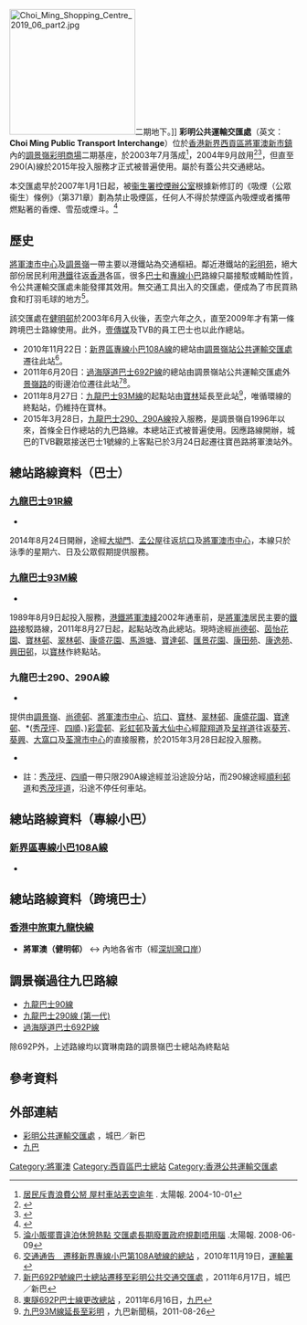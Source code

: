 {{Distinguish2|指位於[[彩明苑|彩明苑]]彩貴閣對面的巴士站}}
{{Infobox HK Bus terminus
| image = Tiu Keng Leng Public Transport Interchange 2021 04 part2.jpg
| name = 彩明公共運輸交匯處
| engname = Choi Ming Public Transport Interchange
| district = [[西貢區|西貢區]]
| area = [[新巴|新巴]]<br>-[[調景嶺站公共運輸交匯處|調景嶺]]<br>[[九巴|九巴]]<br>-[[尚德巴士總站|尚德／廣明]]
| street = [[彩明街|彩明街]]
| coordinates = {{Coord|22|18|20.8|N|114|15|6.2|E|display=inline,title}}
| opendate = 2004年9月(啟用)<br />2009年(跨境巴士)<br />2010年(專線小巴)<br />2011年(專利巴士)
| terminate = [[九龍巴士|九龍巴士]]<br/>[[九龍巴士91R線|91R]] <br/>[[九龍巴士93M線|93M]] <br/>[[九龍巴士290線|290]] <br/>[[九龍巴士290線|290A]]<br />[[專線小巴|專線小巴]]<br />[[新界區專線小巴108A線|108A]]<br />跨境巴士<br>[[香港中旅|香港中旅]][[東九龍快線|東九龍快線]]
| via = 
| feeder = [[港鐵|港鐵]][[觀塘綫|觀塘綫]]、[[將軍澳綫|將軍澳綫]][[調景嶺站|調景嶺站]]
| nearbystreets = [[景嶺路|景嶺路]]、[[彩明街|彩明街]]
| nearbysights = [[健明邨|健明邨]]、[[善明邨|善明邨]]、[[都會駅與城中駅|都會駅、城中駅]]、[[彩明苑|彩明苑]]、[[香港知專設計學院|香港知專設計學院]]（HKDI）、[[香港專業教育學院李惠利分校|香港專業教育學院李惠利分校]]、[[明愛專上學院|明愛專上學院]]、[[調景嶺體育館|調景嶺體育館]]、[[調景嶺公共圖書館|調景嶺公共圖書館]]、[[將軍澳市中心|將軍澳市中心]]
| notes = 
| alternative = 調景嶺健明邨公共運輸交匯處<br>將軍澳彩明(九巴電牌顯示)
| bgcolor = green
| fontcolor = white
}}
[[File:Choi_Ming_Shopping_Centre_2019_06_part2.jpg|220px]]二期地下。]]
'''彩明公共運輸交匯處'''（英文：'''Choi Ming Public Transport Interchange'''）位於[[香港|香港]][[新界|新界]][[西貢區|西貢區]][[將軍澳新市鎮|將軍澳新市鎮]]內的[[調景嶺|調景嶺]][[彩明商場|彩明商場]]二期基座，於2003年7月落成<ref>[http://the-sun.on.cc/channels/news/20041001/20041001021327_0001.html 居民斥責浪費公帑 屋村車站丟空逾年] {{Wayback|url=http://the-sun.on.cc/channels/news/20041001/20041001021327_0001.html |date=20210524110508 }}. 太陽報. 2004-10-01</ref>，2004年9月啟用<ref>{{Cite web |url=http://the-sun.on.cc/channels/news/20040627/20040627012043_0001.html |title=《太陽網》27-06-2004：正式泊位不足 車站變作車場 單車濫泊無王管 |access-date=2011-04-16 |archive-date=2020-10-30 |archive-url=https://web.archive.org/web/20201030021748/http://the-sun.on.cc/channels/news/20040627/20040627012043_0001.html }}</ref><ref>{{Cite web |url=http://hk.news.yahoo.com/article/091003/4/eisr.html |title=《明報新聞網》04-10-2009：將軍澳健明村交匯處 落成6年沒巴士線 |access-date=2011-04-16 |archive-date=2009-10-07 |archive-url=https://web.archive.org/web/20091007125114/http://hk.news.yahoo.com/article/091003/4/eisr.html }}</ref>，但直至290(A)線於2015年投入服務才正式被普遍使用。屬於有蓋公共交通總站。

本交匯處早於2007年1月1日起，被[[衞生署|衞生署]][[控煙辦公室|控煙辦公室]]根據新修訂的《吸煙（公眾衞生）條例》（第371章）劃為禁止吸煙區，任何人不得於禁煙區內吸煙或者攜帶燃點著的香煙、雪茄或煙斗。<ref>{{Cite web |url=http://www.tco.gov.hk/tc_chi/legislation/indoor_pti.html |title=衛生署控煙辦公室 2007年實施禁煙的室內公共運輸交匯處或巴士總站名稱 |access-date=2011-04-16 |archive-url=https://web.archive.org/web/20140726032119/http://www.tco.gov.hk/tc_chi/legislation/indoor_pti.html |archive-date=2014-07-26 |dead-url=yes }}</ref>

== 歷史 ==
[[將軍澳市中心|將軍澳市中心]]及[[調景嶺|調景嶺]]一帶主要以港鐵站為交通樞紐。鄰近港鐵站的[[彩明苑|彩明苑]]，絕大部份居民利用[[港鐵|港鐵]]往返[[香港|香港]]各區，很多[[巴士|巴士]]和[[專線小巴|專線小巴]]路線只屬接駁或輔助性質，令公共運輸交匯處未能發揮其效用。無交通工具出入的交匯處，便成為了市民買熟食和打羽毛球的地方<ref>[http://the-sun.on.cc/channels/news/20080906/20080906023107_0000.html 淪小販擺賣違泊休憩熱點 交匯處長期廢置政府規劃唔用腦] {{Wayback|url=http://the-sun.on.cc/channels/news/20080906/20080906023107_0000.html |date=20210524051045 }}.太陽報. 2008-06-09</ref>。

該交匯處在[[健明邨|健明邨]]於2003年6月入伙後，丟空六年之久，直至2009年才有第一條跨境巴士路線使用。此外，[[壹傳媒|壹傳媒]]及TVB的員工巴士也以此作總站。

* 2010年11月22日：[[新界區專線小巴108A線|新界區專線小巴108A線]]的總站由[[調景嶺站公共運輸交匯處|調景嶺站公共運輸交匯處]]遷往此站<ref>[http://www.td.gov.hk/tc/traffic_notices/index_id_23907.html 交通通告　遷移新界專線小巴第108A號線的總站] {{webarchive|url=https://web.archive.org/web/20110629124902/http://www.td.gov.hk/tc/traffic_notices/index_id_23907.html |date=2011-06-29 }}，2010年11月19日，[[運輸署|運輸署]]</ref>。
* 2011年6月20日：[[過海隧道巴士692P線|過海隧道巴士692P線]]的總站由調景嶺站公共運輸交匯處外[[景嶺路|景嶺路]]的街邊泊位遷往此站<ref>[http://www.nwstbus.com.hk/tc/uploadedPressRelease/4500_17062011-chi_3.pdf 新巴692P號線巴士總站遷移至彩明公共交通交匯處] {{Wayback|url=http://www.nwstbus.com.hk/tc/uploadedPressRelease/4500_17062011-chi_3.pdf |date=20160304133505 }}，2011年6月17日，城巴／新巴</ref><ref>[http://www.kmb.hk/tc/news/press/archives/news201106161336.html 東隧692P巴士線更改總站] {{Wayback|url=http://www.kmb.hk/tc/news/press/archives/news201106161336.html |date=20220206224817 }}，2011年6月16日，[[九巴|九巴]]</ref>。
* 2011年8月27日：[[九龍巴士93M線|九龍巴士93M線]]的起點站由[[寶林公共運輸交匯處|寶林]]延長至此站<ref>[http://www.kmb.hk/tc/news/press/archives/news201108261409.html 九巴93M線延長至彩明] {{Wayback|url=http://www.kmb.hk/tc/news/press/archives/news201108261409.html |date=20201029084110 }}，九巴新聞稿，2011-08-26</ref>，唯循環線的終點站，仍維持在寶林。
* 2015年3月28日，[[九龍巴士290線|九龍巴士290、290A線]]投入服務，是調景嶺自1996年以來，首條全日作總站的九巴路線。本總站正式被普遍使用。因應路線開辦，城巴的TVB觀眾接送巴士1號線的上客點已於3月24日起遷往寶邑路將軍澳站外。

==總站路線資料（巴士）==
===[[九龍巴士91R線|九龍巴士91R線]]===
*{{HK Bus Route KLNT|91R|inline}}
2014年8月24日開辦，途經[[大坳門|大坳門]]、[[孟公屋|孟公屋]]往返[[坑口_(香港)|坑口]]及[[將軍澳市中心|將軍澳市中心]]，本線只於泳季的星期六、日及公眾假期提供服務。

===[[九龍巴士93M線|九龍巴士93M線]]===
*{{HK Bus Route KLNT|93M|inline}}
1989年8月9日起投入服務，[[港鐵|港鐵]][[將軍澳綫|將軍澳綫]]2002年通車前，是[[將軍澳|將軍澳]]居民主要的[[鐵路|鐵路]]接駁路線，2011年8月27日起，起點站改為此總站。現時途經[[尚德邨|尚德邨]]、[[茵怡花園|茵怡花園]]、[[寶林邨|寶林邨]]、[[翠林邨|翠林邨]]、[[康盛花園|康盛花園]]、[[馬游塘|馬游塘]]、[[寶達邨|寶達邨]]、[[匯景花園|匯景花園]]、[[康田苑|康田苑]]、[[康逸苑|康逸苑]]、[[興田邨|興田邨]]，以[[寶林公共運輸交匯處|寶林]]作終點站。

===九龍巴士290、290A線===
;{{KMB|290}}
*{{HK Bus Route KLNT|290|inline}}
提供由[[調景嶺|調景嶺]]、[[尚德邨|尚德邨]]、[[將軍澳市中心|將軍澳市中心]]、[[坑口_(香港)|坑口]]、[[寶林|寶林]]、[[翠林邨|翠林邨]]、[[康盛花園|康盛花園]]、[[寶達邨|寶達邨]]、*([[秀茂坪|秀茂坪]]、[[四順|四順]]、)[[彩雲邨|彩雲邨]]、[[彩虹邨|彩虹邨]]及[[黃大仙中心|黃大仙中心]]經[[龍翔道|龍翔道]]及[[呈祥道|呈祥道]]往返[[葵芳|葵芳]]、[[葵興|葵興]]、[[大窩口|大窩口]]及[[荃灣市中心|荃灣市中心]]的直接服務，於2015年3月28日起投入服務。
;{{KMB|290A}}
*{{HK Bus Route KLNT|290A|inline}}

* 註：[[秀茂坪|秀茂坪]]、[[四順|四順]]一帶只限290A線途經並沿途設分站，而290線途經[[順利邨道|順利邨道]]和[[秀茂坪道|秀茂坪道]]，沿途不停任何車站。

==總站路線資料（專線小巴）==
===[[新界區專線小巴108A線|新界區專線小巴108A線]]===
*{{HK MiniBus Route NT Show:108A|format=inline}}

==總站路線資料（跨境巴士）==
===[[香港中旅|香港中旅]][[東九龍快線|東九龍快線]]===
*'''將軍澳（健明邨）''' ↔ 內地各省市（經[[深圳灣口岸|深圳灣口岸]]）
==調景嶺過往九巴路線==
* [[九龍巴士90線|九龍巴士90線]]
* [[九龍巴士290線_(第一代)|九龍巴士290線 (第一代)]]
* [[過海隧道巴士692P線|過海隧道巴士692P線]]
;除692P外，上述路線均以寶琳南路的調景嶺巴士總站為終點站

==參考資料==
{{reflist}}

==外部連結==
*[http://www.nwstbus.com.hk/routes/routesearch.aspx?searchtype=3&intLangID=2&inpchg=0&desdistrict=SAK&desarea=000128&destype=3&desid=003306 彩明公共運輸交匯處] {{Wayback|url=http://www.nwstbus.com.hk/routes/routesearch.aspx?searchtype=3&intLangID=2&inpchg=0&desdistrict=SAK&desarea=000128&destype=3&desid=003306 |date=20160304111533 }}，城巴／新巴
*[http://www.kmb.hk 九巴] {{Wayback|url=http://www.kmb.hk/ |date=20121206050156 }}

{{香港西貢區巴士總站列表}}

[[Category:將軍澳|Category:將軍澳]]
[[Category:西貢區巴士總站|Category:西貢區巴士總站]]
[[Category:香港公共運輸交匯處|Category:香港公共運輸交匯處]]